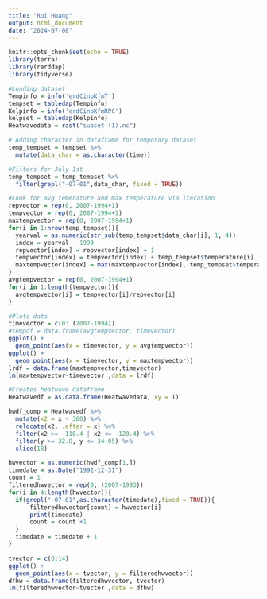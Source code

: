 ```yaml
---
title: "Rui Huang"
output: html_document
date: "2024-07-08"
---
```

```r
knitr::opts_chunk$set(echo = TRUE)
library(terra)
library(rerddap)
library(tidyverse)
```


```r
#Loading dataset
Tempinfo = info('erdCinpKfmT')
tempset = tabledap(Tempinfo)
Kelpinfo = info('erdCinpKfmRPC')
kelpset = tabledap(Kelpinfo)
Heatwavedata = rast("subset (1).nc")
```
```r
# Adding character in dataframe for temporary dataset
temp_tempset = tempset %>% 
  mutate(data_char = as.character(time))
```

```r
#Filters for July 1st
temp_tempset = temp_tempset %>% 
  filter(grepl("-07-01",data_char, fixed = TRUE))
```

```r
#Look for avg temerature and max temperature via iteration
repvector = rep(0, 2007-1994+1)
tempvector = rep(0, 2007-1994+1)
maxtempvector = rep(0, 2007-1994+1)
for(i in 1:nrow(temp_tempset)){
  yearval = as.numeric(str_sub(temp_tempset$data_char[i], 1, 4))
  index = yearval - 1993
  repvector[index] = repvector[index] + 1
  tempvector[index] = tempvector[index] + temp_tempset$temperature[i]
  maxtempvector[index] = max(maxtempvector[index], temp_tempset$temperature[i])
}
avgtempvector = rep(0, 2007-1994+1)
for(i in 1:length(tempvector)){
  avgtempvector[i] = tempvector[i]/repvector[i]
}
```

```r
#Plots data
timevector = c(0: (2007-1994))
#tempdf = data.frame(avgtempvector, timevector)
ggplot() +
  geom_point(aes(x = timevector, y = avgtempvector))
ggplot() +
  geom_point(aes(x = timevector, y = maxtempvector))
lrdf = data.frame(maxtempvector,timevector)
lm(maxtempvector~timevector ,data = lrdf)
```
```r
#Creates heatwave dataframe
Heatwavedf = as.data.frame(Heatwavedata, xy = T)
```

```r
hwdf_comp = Heatwavedf %>% 
  mutate(x2 = x - 360) %>% 
  relocate(x2, .after = x) %>% 
  filter(x2 >= -118.4 | x2 <= -120.4) %>% 
  filter(y >= 32.8, y <= 34.05) %>% 
  slice(18)
```

```r
hwvector = as.numeric(hwdf_comp[1,])
timedate = as.Date("1992-12-31")
count = 1
filteredhwvector = rep(0, (2007-1993))
for(i in 4:length(hwvector)){
  if(grepl("-07-01",as.character(timedate),fixed = TRUE)){
      filteredhwvector[count] = hwvector[i]
      print(timedate)
      count = count +1
  }
  timedate = timedate + 1
}


```
```r
tvector = c(0:14)
ggplot() +
  geom_point(aes(x = tvector, y = filteredhwvector))
dfhw = data.frame(filteredhwvector, tvector)
lm(filteredhwvector~tvector ,data = dfhw)
```

